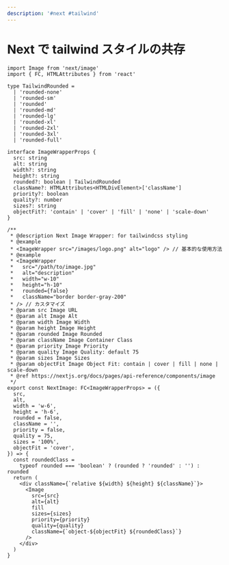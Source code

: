 ```yaml
---
description: '#next #tailwind'
---
```


# Next で tailwind スタイルの共存



```tsx
import Image from 'next/image'
import { FC, HTMLAttributes } from 'react'

type TailwindRounded =
  | 'rounded-none'
  | 'rounded-sm'
  | 'rounded'
  | 'rounded-md'
  | 'rounded-lg'
  | 'rounded-xl'
  | 'rounded-2xl'
  | 'rounded-3xl'
  | 'rounded-full'

interface ImageWrapperProps {
  src: string
  alt: string
  width?: string
  height?: string
  rounded?: boolean | TailwindRounded
  className?: HTMLAttributes<HTMLDivElement>['className']
  priority?: boolean
  quality?: number
  sizes?: string
  objectFit?: 'contain' | 'cover' | 'fill' | 'none' | 'scale-down'
}

/**
 * @description Next Image Wrapper: for tailwindcss styling
 * @example
 * <ImageWrapper src="/images/logo.png" alt="logo" /> // 基本的な使用方法
 * @example
 * <ImageWrapper
 *   src="/path/to/image.jpg"
 *   alt="description"
 *   width="w-10"
 *   height="h-10"
 *   rounded={false}
 *   className="border border-gray-200"
 * /> // カスタマイズ
 * @param src Image URL
 * @param alt Image Alt
 * @param width Image Width
 * @param height Image Height
 * @param rounded Image Rounded
 * @param className Image Container Class
 * @param priority Image Priority
 * @param quality Image Quality: default 75
 * @param sizes Image Sizes
 * @param objectFit Image Object Fit: contain | cover | fill | none | scale-down
 * @ref https://nextjs.org/docs/pages/api-reference/components/image
 */
export const NextImage: FC<ImageWrapperProps> = ({
  src,
  alt,
  width = 'w-6',
  height = 'h-6',
  rounded = false,
  className = '',
  priority = false,
  quality = 75,
  sizes = '100%',
  objectFit = 'cover',
}) => {
  const roundedClass =
    typeof rounded === 'boolean' ? (rounded ? 'rounded' : '') : rounded
  return (
    <div className={`relative ${width} ${height} ${className}`}>
      <Image
        src={src}
        alt={alt}
        fill
        sizes={sizes}
        priority={priority}
        quality={quality}
        className={`object-${objectFit} ${roundedClass}`}
      />
    </div>
  )
}

```
